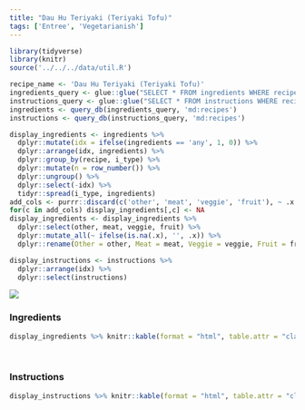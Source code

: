 ```yaml
---
title: "Dau Hu Teriyaki (Teriyaki Tofu)"
tags: ['Entree', 'Vegetarianish']
---
```


```r
library(tidyverse)
library(knitr)
source('../../../data/util.R')

recipe_name <- 'Dau Hu Teriyaki (Teriyaki Tofu)'
ingredients_query <- glue::glue("SELECT * FROM ingredients WHERE recipe = '{recipe_name}'")
instructions_query <- glue::glue("SELECT * FROM instructions WHERE recipe = '{recipe_name}'")
ingredients <- query_db(ingredients_query, 'md:recipes')
instructions <- query_db(instructions_query, 'md:recipes')

display_ingredients <- ingredients %>%
  dplyr::mutate(idx = ifelse(ingredients == 'any', 1, 0)) %>%
  dplyr::arrange(idx, ingredients) %>%
  dplyr::group_by(recipe, i_type) %>%
  dplyr::mutate(n = row_number()) %>%
  dplyr::ungroup() %>%
  dplyr::select(-idx) %>%
  tidyr::spread(i_type, ingredients)
add_cols <- purrr::discard(c('other', 'meat', 'veggie', 'fruit'), ~ .x %in% colnames(display_ingredients))
for(c in add_cols) display_ingredients[,c] <- NA
display_ingredients <- display_ingredients %>%
  dplyr::select(other, meat, veggie, fruit) %>%
  dplyr::mutate_all(~ ifelse(is.na(.x), '', .x)) %>%
  dplyr::rename(Other = other, Meat = meat, Veggie = veggie, Fruit = fruit)

display_instructions <- instructions %>%
  dplyr::arrange(idx) %>%
  dplyr::select(instructions)
```

![](Dau_Hu_Teriyaki.JPG)




### Ingredients

```r
display_ingredients %>% knitr::kable(format = "html", table.attr = "class = \"presenttab\"")
```

<br>

### Instructions

```r
display_instructions %>% knitr::kable(format = "html", table.attr = "class = \"presenttabnoh\"")
```


